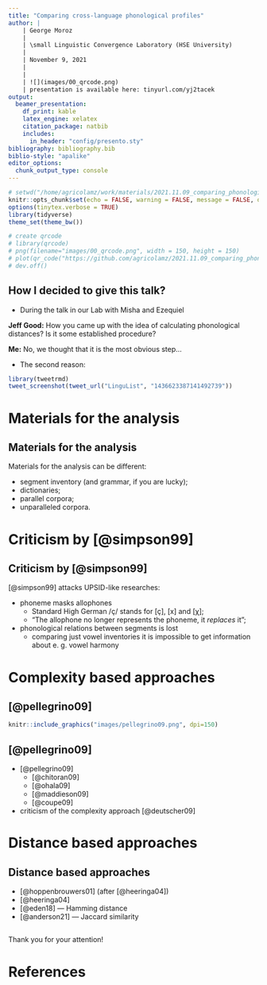 ```yaml
---
title: "Comparing cross-language phonological profiles"
author: |
    | George Moroz
    | 
    | \small Linguistic Convergence Laboratory (HSE University)
    |
    | November 9, 2021
    |
    |
    | ![](images/00_qrcode.png)
    | presentation is available here: tinyurl.com/yj2tacek
output: 
  beamer_presentation:
    df_print: kable
    latex_engine: xelatex
    citation_package: natbib
    includes:
      in_header: "config/presento.sty"
bibliography: bibliography.bib
biblio-style: "apalike"
editor_options: 
  chunk_output_type: console
---
```


```r
# setwd("/home/agricolamz/work/materials/2021.11.09_comparing_phonological_profiles")
knitr::opts_chunk$set(echo = FALSE, warning = FALSE, message = FALSE, dev='cairo_pdf')
options(tinytex.verbose = TRUE)
library(tidyverse)
theme_set(theme_bw())

# create qrcode
# library(qrcode)
# png(filename="images/00_qrcode.png", width = 150, height = 150)
# plot(qr_code("https://github.com/agricolamz/2021.11.09_comparing_phonological_profiles/raw/master/2021.11.09_comparing_phonological_profiles.pdf"))
# dev.off()
```

[//]: # (видео про энтропию [Ackerman, Molouf 2013]  https://www.youtube.com/watch?v=lr2wyyKCRRM)

## How I decided to give this talk?

* During the talk in our Lab with Misha and Ezequiel

**Jeff Good:** How you came up with the idea of calculating phonological distances? Is it some established procedure?

**Me:** No, we thought that it is the most obvious step... \pause

* The second reason:

```r
library(tweetrmd)
tweet_screenshot(tweet_url("LinguList", "1436623387141492739"))
```

#  Materials for the analysis

##  Materials for the analysis

Materials for the analysis can be different:

* segment\footnote[frame]{Lets leave the phonology vs. phonetics debate aside.} inventory (and grammar, if you are lucky);
* dictionaries;
* parallel corpora;
* unparalleled corpora.

\setcounter{footnote}{0}

# Criticism by [@simpson99]

## Criticism by [@simpson99]

[@simpson99] attacks UPSID\footnote[frame]{UPSID stands for UCLA Phonological Segment Inventory Database \citep{maddieson87} which consists of the phonemic systems of a
representative sample of 451 (this number changes from publication to publication) of the world's languages in machine-readable form. Now UPSID can be accessed via PHOIBLE database \citep{phoible19}.}-like researches:

* phoneme masks allophones
    * Standard High German /ç/ stands for [ç], [x] and [χ];
    * "The allophone no longer represents the phoneme, it *replaces* it";
* phonological relations between segments is lost
    * comparing just vowel inventories it is impossible to get information about e. g. vowel harmony

\setcounter{footnote}{0}

#  Complexity based approaches

## [@pellegrino09]

```r
knitr::include_graphics("images/pellegrino09.png", dpi=150)
```

## [@pellegrino09]

* [@pellegrino09]
    * [@chitoran09]
    * [@ohala09]
    * [@maddieson09]
    * [@coupe09]
* criticism of the complexity approach [@deutscher09]

#  Distance based approaches

## Distance based approaches

* [@hoppenbrouwers01] (after [@heeringa04])
* [@heeringa04]
* [@eden18] --- Hamming distance
* [@anderson21] --- Jaccard similarity

## {}

\LARGE Thank you for your attention!

# References {.allowframebreaks}
